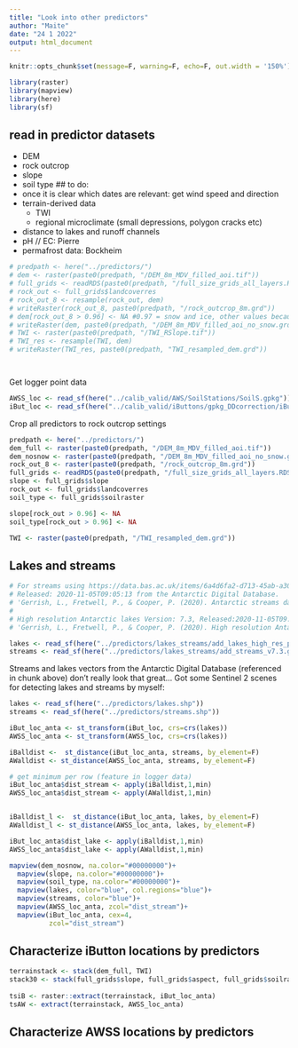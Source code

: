 ```yaml
---
title: "Look into other predictors"
author: "Maite"
date: "24 1 2022"
output: html_document
---
```


```r
knitr::opts_chunk$set(message=F, warning=F, echo=F, out.width = '150%')
```

```r
library(raster)
library(mapview)
library(here)
library(sf)
```

## read in predictor datasets

* DEM 
* rock outcrop
* slope
* soil type 
## to do: 
* once it is clear which dates are relevant: get wind speed and direction 
* terrain-derived data 
  * TWI
  * regional microclimate (small depressions, polygon cracks etc)
* distance to lakes and runoff channels
* pH // EC: Pierre
* permafrost data: Bockheim


```r
# predpath <- here("../predictors/")
# dem <- raster(paste0(predpath, "/DEM_8m_MDV_filled_aoi.tif"))
# full_grids <- readRDS(paste0(predpath, "/full_size_grids_all_layers.RDS"))
# rock_out <- full_grids$landcoverres
# rock_out_8 <- resample(rock_out, dem)
# writeRaster(rock_out_8, paste0(predpath, "/rock_outcrop_8m.grd"))
# dem[rock_out_8 > 0.96] <- NA #0.97 = snow and ice, other values because of resampling
# writeRaster(dem, paste0(predpath, "/DEM_8m_MDV_filled_aoi_no_snow.grd"), overwrite=T)
# TWI <- raster(paste0(predpath, "/TWI_RSlope.tif"))
# TWI_res <- resample(TWI, dem)
# writeRaster(TWI_res, paste0(predpath, "TWI_resampled_dem.grd"))




```

Get logger point data 
```r
AWSS_loc <- read_sf(here("../calib_valid/AWS/SoilStations/SoilS.gpkg"))
iBut_loc <- read_sf(here("../calib_valid/iButtons/gpkg_DDcorrection/iBut_dec.gpkg"))
```


Crop all predictors to rock outcrop settings

```r
predpath <- here("../predictors/")
dem_full <- raster(paste0(predpath, "/DEM_8m_MDV_filled_aoi.tif"))
dem_nosnow <- raster(paste0(predpath, "/DEM_8m_MDV_filled_aoi_no_snow.grd"))
rock_out_8 <- raster(paste0(predpath, "/rock_outcrop_8m.grd"))
full_grids <- readRDS(paste0(predpath, "/full_size_grids_all_layers.RDS"))
slope <- full_grids$slope
rock_out <- full_grids$landcoverres
soil_type <- full_grids$soilraster

slope[rock_out > 0.96] <- NA
soil_type[rock_out > 0.96] <- NA

TWI <- raster(paste0(predpath, "/TWI_resampled_dem.grd"))

```

## Lakes and streams 


```r
# For streams using https://data.bas.ac.uk/items/6a4d6fa2-d713-45ab-a30a-7130795e29d2/ Version 7.3
# Released: 2020-11-05T09:05:13 from the Antarctic Digital Database. 
# 'Gerrish, L., Fretwell, P., & Cooper, P. (2020). Antarctic streams dataset (7.3) [Data set]. UK Polar Data Centre, Natural Environment Research Council, UK Research & Innovation. https://doi.org/10.5285/6a4d6fa2-d713-45ab-a30a-7130795e29d2' 
# 
# High resolution Antarctic lakes Version: 7.3, Released:2020-11-05T09:03:57
# 'Gerrish, L., Fretwell, P., & Cooper, P. (2020). High resolution Antarctic lakes dataset (7.3) [Data set]. UK Polar Data Centre, Natural Environment Research Council, UK Research & Innovation. https://doi.org/10.5285/6a27ab9e-1258-49b1-bd2c-fcbed310ab45'.

lakes <- read_sf(here("../predictors/lakes_streams/add_lakes_high_res_polygon_v7.3.gpkg"))
streams <- read_sf(here("../predictors/lakes_streams/add_streams_v7.3.gpkg"))

```

Streams and lakes vectors from the Antarctic Digital Database (referenced in chunk above) don't really look that great... Got some Sentinel 2 scenes for detecting lakes and streams by myself: 

```r
lakes <- read_sf(here("../predictors/lakes.shp"))
streams <- read_sf(here("../predictors/streams.shp"))

iBut_loc_anta <- st_transform(iBut_loc, crs=crs(lakes))
AWSS_loc_anta <- st_transform(AWSS_loc, crs=crs(lakes))

iBalldist <-  st_distance(iBut_loc_anta, streams, by_element=F)
AWalldist <- st_distance(AWSS_loc_anta, streams, by_element=F)

# get minimum per row (feature in logger data)
iBut_loc_anta$dist_stream <- apply(iBalldist,1,min)
AWSS_loc_anta$dist_stream <- apply(AWalldist,1,min)


iBalldist_l <-  st_distance(iBut_loc_anta, lakes, by_element=F)
AWalldist_l <- st_distance(AWSS_loc_anta, lakes, by_element=F)

iBut_loc_anta$dist_lake <- apply(iBalldist,1,min)
AWSS_loc_anta$dist_lake <- apply(AWalldist,1,min)


```


```r
mapview(dem_nosnow, na.color="#00000000")+
  mapview(slope, na.color="#00000000")+
  mapview(soil_type, na.color="#00000000")+
  mapview(lakes, color="blue", col.regions="blue")+
  mapview(streams, color="blue")+
  mapview(AWSS_loc_anta, zcol="dist_stream")+
  mapview(iBut_loc_anta, cex=4,
          zcol="dist_stream")
```

## Characterize iButton locations by predictors
```r

terrainstack <- stack(dem_full, TWI)
stack30 <- stack(full_grids$slope, full_grids$aspect, full_grids$soilraster)
 
tsiB <- raster::extract(terrainstack, iBut_loc_anta)
tsAW <- extract(terrainstack, AWSS_loc_anta)


```

## Characterize AWSS locations by predictors
```r

```

